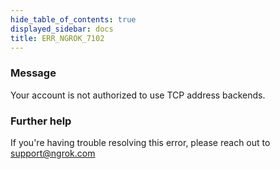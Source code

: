 ```yaml
---
hide_table_of_contents: true
displayed_sidebar: docs
title: ERR_NGROK_7102
---
```


### Message

Your account is not authorized to use TCP address backends.

<ErrorDetails />

### Further help

If you're having trouble resolving this error, please reach out to [support@ngrok.com](mailto:support@ngrok.com?subject=Help%20with%20ERR_NGROK_7102)
